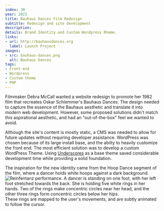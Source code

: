 ```yaml
---
index: 30
year: 2023
title: Bauhaus Dances Film Redesign
subtitle: Redesign and site development
description:
details: Brand Identity and Custom Wordpress Rheme.
links:
- url: http://bauhausdances.org
  label: Launch Project
images:
- src: bauhaus-dances.png
  alt: Bauhaus Dances
tags: 
- Front-end
- Wordpress
- Custom-theme
- PHP
---
```

Filmmaker Debra McCall wanted a website redesign to promote her 1982 film that recreates Oskar Schlemmer&apos;s Bauhaus Dances.
The design needed to capture the essence of the Bauhaus aesthetic and translate it into modern web development.
However, some proposed solutions didn&apos;t match this aspirational aesthetic, and had an "out-of-the-box" feel we wanted to avoid.

Although the site's content is mostly static, a CMS was needed to allow for future updates without requiring developer assistance.
WordPress was chosen because of its large install base, and the abilty to heavily customize the front end. 
The most efficient solution was to develop a custom WordPress Theme. 
Using [Underscores](https://underscores.me/) as a base theme saved considerable development time while providing a solid foundation.

The inspiration for the new identity came from the Hoop Dance segment of the film, where a dancer holds white hoops against a dark background.
![Reinfentanz performance. A dancer is standing on one foot, with her left foot stretched towards the back. She is holding five white rings in her hands. Two of the rings make concentric circles near her head, and the other three rings form concentric circles below her hips.](images/bauhaus-dances-hoop-dance.jpg)
These rings are mapped to the user&apos;s movements, and are subtly animated to follow the cursor.
